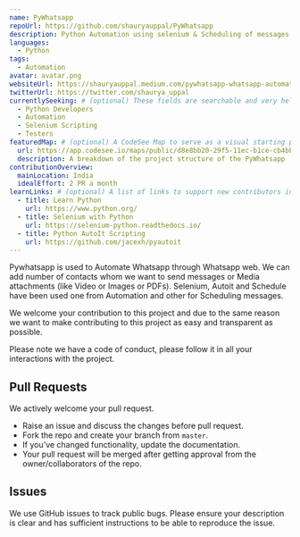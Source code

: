 ```yaml
---
name: PyWhatsapp
repoUrl: https://github.com/shauryauppal/PyWhatsapp
description: Python Automation using selenium & Scheduling of messages and media
languages:
  - Python
tags:
  - Automation
avatar: avatar.png
websiteUrl: https://shauryauppal.medium.com/pywhatsapp-whatsapp-automation-cfe972e7d50a
twitterUrl: https://twitter.com/shaurya_uppal
currentlySeeking: # (optional) These fields are searchable and very helpful for contributors to match well with your project
  - Python Developers
  - Automation
  - Selenium Scripting
  - Testers
featuredMap: # (optional) A CodeSee Map to serve as a visual starting point for contributors
  url: https://app.codesee.io/maps/public/d8e8bb20-29f5-11ec-b1ce-cb4bb2caa6dd
  description: A breakdown of the project structure of the PyWhatsapp
contributionOverview: 
  mainLocation: India
  idealEffort: 2 PR a month
learnLinks: # (optional) A list of links to support new contributors in learning about your project and tech stack and culture / community
  - title: Learn Python
    url: https://www.python.org/
  - title: Selenium with Python
    url: https://selenium-python.readthedocs.io/
  - title: Python AutoIt Scripting
    url: https://github.com/jacexh/pyautoit
---
```


<!-- Divide your content into sections using our handy shortcodes. Each section is optional -->

<Overview>
Pywhatsapp is used to Automate Whatsapp through Whatsapp web. We can add number of contacts whom we want to send messages or Media attachments (like Video or Images or PDFs). Selenium, Autoit and Schedule have been used one from Automation and other for Scheduling messages.
</Overview>

<Contributing>

We welcome your contribution to this project and due to the same reason we want to make contributing to this project as easy and transparent as possible.

Please note we have a code of conduct, please follow it in all your interactions with the project.

## Pull Requests
We actively welcome your pull request.

* Raise an issue and discuss the changes before pull request.
* Fork the repo and create your branch from `master`.
* If you've changed functionality, update the documentation.
* Your pull request will be merged after getting approval from the owner/collaborators of the repo.

## Issues
We use GitHub issues to track public bugs. Please ensure your description is clear and has sufficient instructions to be able to reproduce the issue.

</Contributing>
